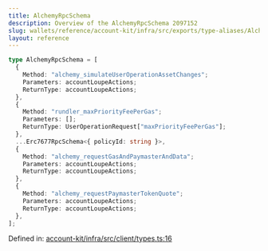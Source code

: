 ```yaml
---
title: AlchemyRpcSchema
description: Overview of the AlchemyRpcSchema 2097152
slug: wallets/reference/account-kit/infra/src/exports/type-aliases/AlchemyRpcSchema
layout: reference
---
```


```ts
type AlchemyRpcSchema = [
  {
    Method: "alchemy_simulateUserOperationAssetChanges";
    Parameters: accountLoupeActions;
    ReturnType: accountLoupeActions;
  },
  {
    Method: "rundler_maxPriorityFeePerGas";
    Parameters: [];
    ReturnType: UserOperationRequest["maxPriorityFeePerGas"];
  },
  ...Erc7677RpcSchema<{ policyId: string }>,
  {
    Method: "alchemy_requestGasAndPaymasterAndData";
    Parameters: accountLoupeActions;
    ReturnType: accountLoupeActions;
  },
  {
    Method: "alchemy_requestPaymasterTokenQuote";
    Parameters: accountLoupeActions;
    ReturnType: accountLoupeActions;
  },
];
```

Defined in: [account-kit/infra/src/client/types.ts:16](https://github.com/alchemyplatform/aa-sdk/blob/923a52171f7246172caf350853843e6680197da9/account-kit/infra/src/client/types.ts#L16)

